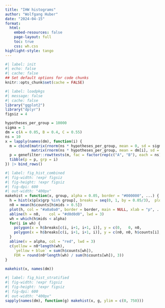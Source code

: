 ```yaml
---
title: "IHW histograms"
author: "Wolfgang Huber"
date: "2024-04-15"
format:
  html:
    embed-resources: false
    page-layout: full
    toc: true
    css: wh.css
highlight-style: tango
---
```


```r
#| label: init
#| echo: false
#| cache: false
## Set default options for code chunks
knitr::opts_chunk$set(cache = FALSE)
```
```r
#| label: loadpkgs
#| message: false
#| cache: false
library("ggplot2")
library("dplyr")
figsiz = 4
```
```r
hypotheses_per_group = 10000
sigma = 1
dm = c(A = 0.05, B = 0.4, C = 0.55)
ns = 10
x = lapply(names(dm), function(i) {
  m = cbind(matrix(rnorm(ns * hypotheses_per_group, mean = 0, sd = sigma), nrow = hypotheses_per_group, ncol = ns),
            matrix(rnorm(ns * hypotheses_per_group, mean = dm[i], sd = sigma), nrow = hypotheses_per_group, ncol = ns)) 
  p = genefilter::rowttests(m, fac = factor(rep(c("A", "B"), each = ns)))$p.value
  tibble(p = p, grp = i)
}) |> bind_rows()
```
```r
#| label: fig_hist_combined
#| fig-width: !expr figsiz
#| fig-height: !expr figsiz
#| fig-dpi: 600
#| out-width: "400px"
makehist = function(x, group, alpha = 0.05, border = "#000000", ...) {
  h = hist(x$p[x$grp %in% group], breaks = seq(0, 1, by = 0.05/3),  plot = FALSE)
  n0 = mean(h$counts[h$mids > 0.5])
  plot(h, col = "#a0a0a0", border = border, main = NULL, xlab = "p", ...)
  abline(h = n0,    col = "#d0d0d0", lwd = 3)
  wh = which(h$mids < alpha)
  for(i in wh) {
    polygon(x = h$breaks[c(i, i+1, i+1, i)], y = c(0,   0, n0,          n0), col = "#cdcd00", border = border)      
    polygon(x = h$breaks[c(i, i+1, i+1, i)], y = c(n0, n0, h$counts[i], h$counts[i]), col = "#0057b8", border = border)      
  }
  abline(v = alpha, col = "red", lwd = 3)
  c(yellow = n0*length(wh), 
    `yellow + blue` = sum(h$counts[wh]), 
    FDR = round(n0*length(wh) / sum(h$counts[wh]), 3))
}
  
makehist(x, names(dm))
```
```r
#| label: fig_hist_stratified
#| fig-width: !expr figsiz 
#| fig-height: !expr figsiz
#| fig-dpi: 600
#| out-width: "400px"
sapply(names(dm), function(g) makehist(x, g, ylim = c(0, 750)))
```


